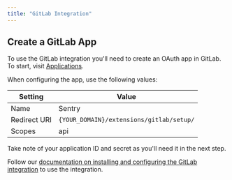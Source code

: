 ```yaml
---
title: "GitLab Integration"
---
```


## Create a GitLab App

To use the GitLab integration you'll need to create an OAuth app in GitLab. To start, visit [Applications](https://gitlab.com/oauth/applications/). 

When configuring the app, use the following values:

| Setting                         | Value                                         |
| ------------------------------- | --------------------------------------------- |
| Name                            | Sentry                                        |
| Redirect URI                    | `{YOUR_DOMAIN}/extensions/gitlab/setup/`      |
| Scopes                          | api                                           |

Take note of your application ID and secret as you'll need it in the next step. 

Follow our [documentation on installing and configuring the GitLab integration](https://docs.sentry.io/workflow/integrations/gitlab/) to use the integration. 
